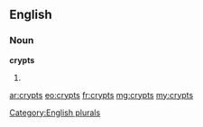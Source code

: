 ==English==

===Noun===
'''crypts'''

# {{plural of|[[crypt]]}}

[[Category:English plurals]]

[[ar:crypts]]
[[eo:crypts]]
[[fr:crypts]]
[[mg:crypts]]
[[my:crypts]]